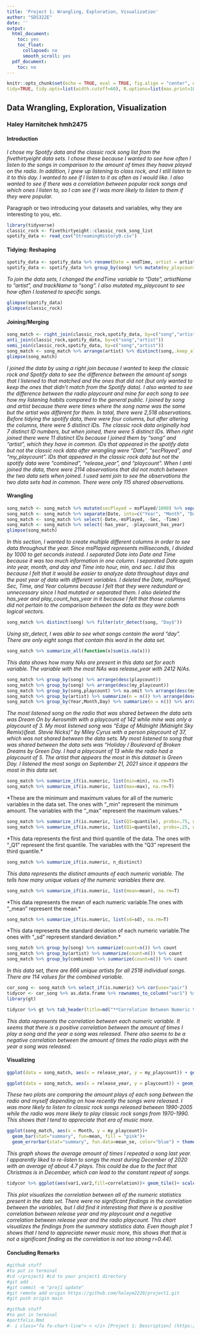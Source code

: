 ```yaml
---
title: 'Project 1: Wrangling, Exploration, Visualization'
author: "SDS322E"
date: ''
output:
  html_document:
    toc: yes
    toc_float:
      collapsed: no
      smooth_scroll: yes
  pdf_document:
    toc: no
---
```


```r
knitr::opts_chunk$set(echo = TRUE, eval = TRUE, fig.align = "center", warning = F, message = F,
tidy=TRUE, tidy.opts=list(width.cutoff=60), R.options=list(max.print=100))
```

## Data Wrangling, Exploration, Visualization

### Haley Harnitchek hmh2475

#### Introduction 
*I chose my Spotify data and the classic rock song list from the fivethirtyeight data sets. I chose these because I wanted to see how often I listen to the songs in comparison to the amount of times they haave played on the radio. In addition, I grew up listening to class rock, and I still listen to it to this day. I wanted to see if I listen to it as often as I would like. I also wanted to see if there was a correlation between popular rock songs and which ones I listen to, so I can see if I was more likely to listen to them if they were popular.*

Paragraph or two introducing your datasets and variables, why they are interesting to you, etc.

```R
library(tidyverse)
classic_rock <- fivethirtyeight::classic_rock_song_list
spotify_data <- read_csv("StreamingHistory0.csv")
```
 
#### Tidying: Reshaping

```R
spotify_data <- spotify_data %>% rename(Date = endTime, artist = artistName, song = trackName)
spotify_data <- spotify_data %>% group_by(song) %>% mutate(my_playcount=n())
```
*To join the data sets, I changed the endTime variable to "Date", artistName to "artist", and trackName to "song". I also mutated my_playcount to see how often I lostened to specific songs.*
  
```R
glimpse(spotify_data)
glimpse(classic_rock)
```

#### Joining/Merging

```R
song_match <- right_join(classic_rock,spotify_data, by=c("song","artist"))
anti_join(classic_rock,spotify_data, by=c("song","artist"))
semi_join(classic_rock,spotify_data, by=c("song","artist"))
song_match <- song_match %>% arrange(artist) %>% distinct(song,.keep_all = T)
glimpse(song_match)
```
*I joined the data by using a right join because I wanted to keep the classic rock and Spotify data to see the difference between the amount of songs that I listened to that matched and the ones that did not (but only wanted to keep the ones that didn't match from the Spotify data). I also wanted to see the difference between the radio playcount and mine for each song to see how my listening habits compared to the general public. I joined by song and artist because there were times where the song name was the same but the artist was different for them. In total, there were 2,518 observations. Before tidying the spotify data, there were four columns, but after altering the columns, there were 5 distinct IDs. The classic rock data originally had 7 distinct ID numbers, but when joined, there were 5 distinct IDs. When right joined there were 11 distinct IDs because I joined them by "song" and "artist", which they have in common. IDs that appeared in the spotify data but not the classic rock data after wrangling were "Date", "secPlayed", and "my_playcount". IDs that appeared in the classic rock data but not the spotify data were "combined", "release_year", and "playcount". When I anti joined the data, there were 2114 observations that did not match between the two data sets when joined. I used semi join to see the observations the two data sets had in common. There were only 115 shared observations.*

####  Wrangling

```R
song_match <- song_match %>% mutate(secPlayed = msPlayed/1000) %>% separate(Date, into = c("Date","Time"), sep=11, remove=F)
song_match <- song_match %>% separate(Date, into=c("Year", "Month", "Day"), sep="-", remove=F) %>% separate(Time,into=c("Hour","Min","Sec"), sep=":", remove=F)
song_match <- song_match %>% select(-Date,-msPlayed, -Sec, -Time)
song_match <- song_match %>% select(-has_year, -playcount_has_year)
glimpse(song_match)
```
*In this section, I wanted to create multiple different columns in order to see data throughout the year. Since msPlayed represents milliseconds, I divided by 1000 to get seconds instead. I separated Date into Date and Time because it was too much information in one column. I separated Date again into year, month, and day and Time into hour, min, and sec. I did this because I felt that it would be easier to analyze data throughout days and the past year of data with different variables. I deleted the Date, msPlayed, Sec, Time, and Year columns because I felt that they were redundant or unnecessary since I had mutated or separated them. I also deleted the has_year and play_count_has_year in it because I felt that those columns did not pertain to the comparison between the data as they were both logical vectors.* 

```R
song_match %>% distinct(song) %>% filter(str_detect(song, "Day$"))
```
*Using str_detect, I was able to see what songs contain the word "day". There are only eight songs that contain this word in the data set.*
```R
song_match %>% summarize_all(function(x)sum(is.na(x)))
```
*This data shows how many NAs are present in this data set for each variable. The variable with the most NAs was release_year with 2412 N/As.*
```R
song_match %>% group_by(song) %>% arrange(desc(playcount))
song_match %>% group_by(song) %>% arrange(desc(my_playcount))
song_match %>% group_by(song,playcount) %>% na.omit %>% arrange(desc(my_playcount))
song_match %>% group_by(artist) %>% summarize(n = n()) %>% arrange(desc(n))
song_match %>% group_by(Year,Month,Day) %>% summarize(n = n()) %>% arrange(desc(n))
```
*The most listened song on the radio that was shared between the data sets was Dream On by Aerosmith with a playcount of 142 while mine was only a playcount of 3. My most listened song was "Edge of Midnight (Midnight Sky Remix)(feat. Stevie Nicks)" by Miley Cyrus with a person playcount of 37, which was not shared between the data sets. My most listened to song that was shared between the data sets was "Holiday / Boulevard of Broken Dreams by Green Day. I had a playcount of 13 while the radio had a playcount of 5. The artist that appears the most in this dataset is Green Day. I listened the most songs on September 21, 2021 since it appears the most in this data set. *
```R
song_match %>% summarize_if(is.numeric, list(min=min), na.rm=T)
song_match %>% summarize_if(is.numeric, list(max=max), na.rm=T)
```
*These are the minimum and maximum values for all of the numeric variables in the data set. The ones with "_min" represent the minimum amount. The variables with the "_max" represent the maximum values.*
```R
song_match %>% summarize_if(is.numeric, list(Q3=quantile), probs=.75, na.rm=T)
song_match %>% summarize_if(is.numeric, list(Q1=quantile), probs=.25, na.rm=T)
```
*This data represents the first and third quantile of the data. The ones with "_Q1" represent the first quantile. The variables with the "Q3" represent the third quantile.*
```R
song_match %>% summarize_if(is.numeric, n_distinct)
```
*This data represents the distinct amounts of each numeric variable. The tells how many unique values of the numeric variables there are. *
```R
song_match %>% summarize_if(is.numeric, list(mean=mean), na.rm=T)
```
*This data represents the mean of each numeric variable.The ones with "_mean" represent the mean.*

```R
song_match %>% summarize_if(is.numeric, list(sd=sd), na.rm=T)
```
*This data represents the standard deviation of each numeric variable.The ones with "_sd" represent standard deviation.*
```R
song_match %>% group_by(song) %>% summarize(count=n()) %>% count
song_match %>% group_by(artist) %>% summarize(count=n()) %>% count
song_match %>% group_by(combined) %>% summarize(count=n()) %>% count
```
*In this data set, there are 666 unique artists for all 2518 individual songs. There are 114 values for the combined variable. *


```R
cor_song <- song_match %>% select_if(is.numeric) %>% cor(use="pair")
tidycor <- cor_song %>% as.data.frame %>% rownames_to_column("var1") %>% pivot_longer(-1,names_to="var2",values_to="correlation")
library(gt)

tidycor %>% gt %>% tab_header(title=md("**Correlation Between Numeric Variables**"), subtitle=md("A table of my `song_match` correlation"))
```
*This data represents the correlation between each numeric variable. It seems that there is a positive correlation between the amount of times I play a song and the year a song was released. There also seems to be a negative correlation between the amount of times the radio plays with the year a song was released.*

#### Visualizing

```R
ggplot(data = song_match, aes(x = release_year, y = my_playcount)) + geom_point(aes(size=1)) + geom_point(color="blue") + ggtitle("Frequency of Classic Rock Songs Played By Me By Release Year")+ scale_y_continuous(name = "Frequency") + scale_x_continuous(name = "Song Release Year")+ theme(legend.position="none")

ggplot(data = song_match, aes(x = release_year, y = playcount)) + geom_point(aes(col="red", size=1)) + ggtitle("Frequency of Classic Rock Songs Played on Radio By Release Year") + scale_y_continuous(name = "Frequency") + scale_x_continuous(name = "Song Release Year")+ theme(legend.position="none")
```

*These two plots are comparing the amount plays of each song between the radio and myself depending on how recently the songs were released. I was more likely to listen to classic rock songs released between 1990-2005 while the radio was more likely to play classic rock songs from 1970-1990. This shows that I tend to appreciate that era of music more.*

```R
ggplot(song_match, aes(x = Month, y = my_playcount))+
  geom_bar(stat="summary", fun=mean, fill = "pink")+
  geom_errorbar(stat="summary", fun.data=mean_se, color="blue") + theme(axis.text.x = element_text(angle=45, hjust=1), legend.position="none") + scale_y_continuous(name = "Average Personal Playcount") + ggtitle("Personal Playcount Per Month")
```

*This graph shows the average amount of times I repeated a song last year. I apparently liked to re-listen to songs the most during December of 2020 with an average of about 4.7 plays. This could be due to the fact that Christmas is in December, which can lead to the constant repeat of songs.*

```R
tidycor %>% ggplot(aes(var1,var2,fill=correlation))+ geom_tile()+ scale_fill_gradient2(low="red",mid="gray",high="blue")+ geom_text(aes(label=round(correlation,2)),color = "black", size = 4)+ theme(axis.text.x = element_text(angle = 90, hjust=1))+ coord_fixed()
```

*This plot visualizes the correlation between all of the numeric statistics present in the data set. There were no significant findings in the correlation between the variables, but I did find it interesting that there is a positive correlation between release year and my playcount and a negative correlation between release year and the radio playcount. This chart visualizes the findings from the summary statistics data. Even though plot 1 shows that I tend to appreciate newer music more, this shows that that is not a significant finding as the correlation is not too strong r=0.44).*

#### Concluding Remarks

```R
#github stuff
#to put in terminal
#cd ~/project1 #cd to your project1 directory
#git add .
#git commit -m "proj1 update"
#git remote add origin https://github.com/haleym2220/project1.git
#git push origin main
```

```R
#github stuff
#to put in terminal
#portfolio.Rmd
#- i class="fa fa-chart-line"> < </i> [Project 1: Description] (https://haleym2220/github.io/project1)
```


